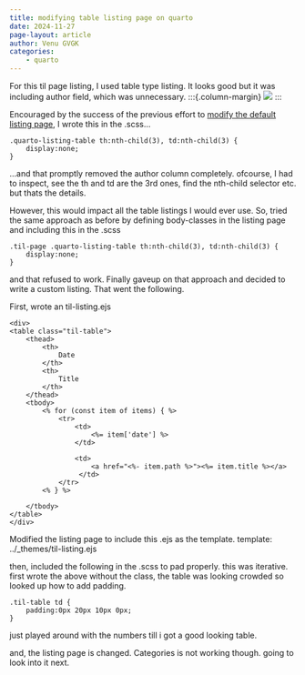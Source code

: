 ```yaml
---
title: modifying table listing page on quarto
date: 2024-11-27
page-layout: article
author: Venu GVGK
categories:
    - quarto
---
```

For this til page listing, I used table type listing. It looks good but it was including author field, which was unnecessary. 
:::{.column-margin}
![](table-listing-with-author.jpg)
:::

Encouraged by the success of the previous effort to [modify the default listing page](https://venugvgk.github.io/til/quarto/quarto-modify-listing-page.html), I wrote this in the .scss... 

```
.quarto-listing-table th:nth-child(3), td:nth-child(3) {
    display:none;
}

```
...and that promptly removed the author column completely. 
ofcourse, I had to inspect, see the th and td are the 3rd ones, find the nth-child selector etc. but thats the details. 

However, this would impact all the table listings I would ever use. So, tried the same approach as before by defining body-classes in the listing page and including this in the .scss

```
.til-page .quarto-listing-table th:nth-child(3), td:nth-child(3) {
    display:none;
}
```
and that refused to work. Finally gaveup on that approach and decided to write a custom listing. That went the following.

First, wrote an til-listing.ejs

```
<div>
<table class="til-table">
    <thead>
        <th>
            Date
        </th>
        <th>
            Title
        </th>
    </thead>
    <tbody>
        <% for (const item of items) { %>
            <tr>
                <td>
                    <%= item['date'] %> 
                </td>
                
                <td>
                    <a href="<%- item.path %>"><%= item.title %></a>
                 </td>
            </tr>
        <% } %>
        
    </tbody>
</table>
</div>
```
Modified the listing page to include this .ejs as the template. 
template: ../_themes/til-listing.ejs

then, included the following in the .scss to pad properly. this was iterative. first wrote the above without the class, the table was looking crowded so looked up how to add padding. 
 
```
.til-table td {
    padding:0px 20px 10px 0px;
}
```
just played around with the numbers till i got a good looking table. 

and, the listing page is changed. Categories is not working though. going to look into it next. 

